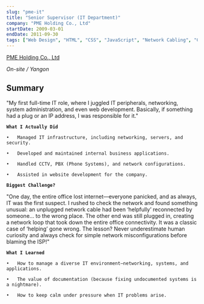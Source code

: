 ```yaml
---
slug: "pme-it"
title: "Senior Supervisor (IT Department)"
company: "PME Holding Co., Ltd"
startDate: 2009-03-01
endDate: 2011-09-30
tags: ["Web Design", "HTML", "CSS", "JavaScript", "Network Cabling", "CCTV", "PABX", "Networking", "Integrated System"]
---
```


[PME Holding Co., Ltd](https://pmeholding.com/)

*On-site / Yangon*

## Summary
"My first full-time IT role, where I juggled IT peripherals, networking, system administration, and even web development. Basically, if something had a plug or an IP address, I was responsible for it."
<br/>

**`What I Actually Did`**

	•	Managed IT infrastructure, including networking, servers, and security.

	•	Developed and maintained internal business applications.

	•	Handled CCTV, PBX (Phone Systems), and network configurations.

	•	Assisted in website development for the company.

**`Biggest Challenge?`**

"One day, the entire office lost internet—everyone panicked, and as always, IT was the first suspect. I rushed to check the network and found something unusual: an unplugged network cable had been ‘helpfully’ reconnected by someone… to the wrong place. The other end was still plugged in, creating a network loop that took down the entire office connectivity. It was a classic case of ‘helping’ gone wrong. The lesson? Never underestimate human curiosity and always check for simple network misconfigurations before blaming the ISP!"

**`What I Learned`**

	•	How to manage a diverse IT environment—networking, systems, and applications.

	•	The value of documentation (because fixing undocumented systems is a nightmare).

	•	How to keep calm under pressure when IT problems arise.
    




